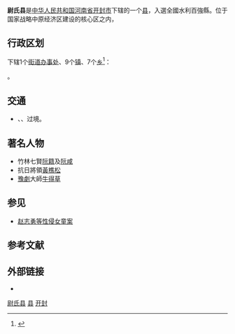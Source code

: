 {{Infobox China County
|Belong = [[河南省|河南省]][[开封市|开封市]]
}}

'''尉氏县'''是[[中华人民共和国|中华人民共和国]][[河南省|河南省]][[开封市|开封市]]下辖的一个[[县|县]]，入選全國水利百強縣。位于国家战略中原经济区建设的核心区之内，

== 行政区划 ==
{{PAGENAMEBASE}}下辖1个[[街道办事处|街道办事处]]、9个[[行政建制镇|镇]]、7个[[乡_(中华人民共和国)|乡]]<ref>{{PRC admin/ref sgc|41/02/23}}</ref>：

{{PRC admin/children|41/02/23}}。

== 交通 ==
* {{中国国道名|230}}、{{中国国道名|240}}、{{中国国道名|343}}过境。

==著名人物==
*竹林七賢[[阮籍|阮籍]]及[[阮咸|阮咸]]
*抗日將領[[黃樵松|黃樵松]]
*[[豫劇|豫劇]]大師[[牛得草|牛得草]]

==参见==
*[[赵志勇等性侵女童案|赵志勇等性侵女童案]]

== 参考文献 ==
{{reflist}}

== 外部链接 ==
* {{Official website|http://www.wschina.gov.cn/|name=尉氏县人民政府}}

{{尉氏县行政区划}}
{{开封市行政区划}}
{{河南行政区划}}

[[category:尉氏县|]]
[[category:开封区县|县]]
[[category:河南省县份|开封]]